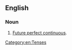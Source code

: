 ==English==

===Noun===
{{en-noun|head=[[future]] [[perfect]] [[progressive]]}}

# [[future perfect continuous#English|Future perfect continuous]].

[[Category:en:Tenses]]